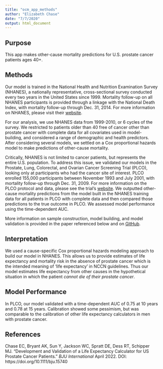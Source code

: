 ```yaml
---
title: "ocm_app_methods"
author: "Elizabeth Chase"
date: "7/7/2020"
output: html_document
---
```


## Purpose 

This app makes other-cause mortality predictions for U.S. prostate cancer patients ages 40+.

## Methods

Our model is trained in the National Health and Nutrition Examination Survey (NHANES), a nationally representative, cross-sectional survey conducted every two years in the United States since 1999. Mortality follow-up on all NHANES participants is provided through a linkage with the National Death Index, with mortality follow-up through Dec. 31, 2014. For more information on NHANES, please visit their [website](https://www.cdc.gov/nchs/nhanes/index.htm). 

For our analysis, we use NHANES data from 1999-2010, or 6 cycles of the survey. We restricted to patients older than 40 free of cancer other than prostate cancer with complete data for all covariates used in model-building, and considered a range of demographic and health predictors. After considering several models, we settled on a Cox proportional hazards model to make predictions of other-cause mortality. 

Critically, NHANES is not limited to cancer patients, but represents the entire U.S. population. To address this issue, we validated our models in the Prostate, Lung, Colorectal, and Ovarian Cancer Screening Trial (PLCO), looking only at participants who had the cancer site of interest. PLCO enrolled 155,000 participants between November 1993 and July 2001, with mortality follow-up through Dec. 31, 2009. For more information on the PLCO protocol and data, please see the trial’s [website](https://prevention.cancer.gov/major-programs/prostate-lung-colorectal-and-ovarian-cancer-screening-trial). We outputted other-cause mortality predictions from the model built in the NHANES training data for all patients in PLCO with complete data and then compared those predictions to the true outcome in PLCO. We assessed model performance using the time-dependent AUC. 

More information on sample construction,  model building, and model validation is provided in the paper referenced below and on [GitHub](https://github.com/elizabethchase/PCOtherCause).

## Interpretation

We used a cause-specific Cox proportional hazards modeling approach to build our model in NHANES. This allows us to provide estimates of life expectancy and mortality risk in the absence of prostate cancer which is the intended meaning of 'life expectancy' in NCCN guidelines. Thus our model estimates life expectancy from other causes in the hypothetical situation in which the patient *cannot die of their prostate cancer*. 

## Model Performance

In PLCO, our model validated with a time-dependent AUC of 0.75 at 10 years and 0.78 at 15 years. Calibration showed some pessimism, but was comparable to the calibration of other life expectancy calculators in men with prostate cancer. 

## References

Chase EC, Bryant AK, Sun Y, Jackson WC, Spratt DE, Dess RT, Schipper MJ. "Development and Validation of a Life Expectancy Calculator for US Prostate Cancer Patients." *BJU International* April 2022. DOI:  https://doi.org/10.1111/bju.15740

